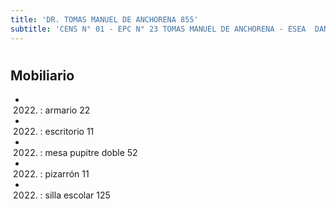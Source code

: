 ```yaml
---
title: 'DR. TOMAS MANUEL DE ANCHORENA 855'
subtitle: 'CENS N° 01 - EPC N° 23 TOMAS MANUEL DE ANCHORENA - ESEA  DANZA RAMICONE  FOLKLORE N° 02'
---
```


#


## Mobiliario

*  (2022) : armario 22 

*  (2022) : escritorio 11 

*  (2022) : mesa pupitre doble 52 

*  (2022) : pizarrón 11 

*  (2022) : silla escolar 125 



